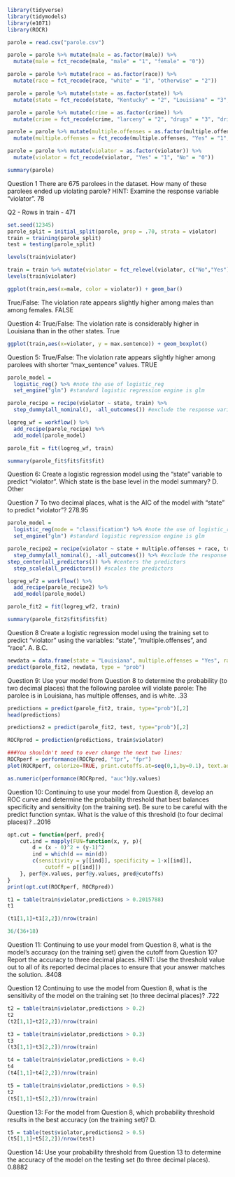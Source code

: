 ```r
library(tidyverse)
library(tidymodels)
library(e1071)
library(ROCR)
```

```r
parole = read.csv("parole.csv")
```

```r
parole = parole %>% mutate(male = as.factor(male)) %>%
  mutate(male = fct_recode(male, "male" = "1", "female" = "0"))
```
```r
parole = parole %>% mutate(race = as.factor(race)) %>%
  mutate(race = fct_recode(race, "white" = "1", "otherwise" = "2"))

parole = parole %>% mutate(state = as.factor(state)) %>%
  mutate(state = fct_recode(state, "Kentucky" = "2", "Louisiana" = "3", "Virginia" = "4", "Other" = "1"))

parole = parole %>% mutate(crime = as.factor(crime)) %>%
  mutate(crime = fct_recode(crime, "larceny" = "2", "drugs" = "3", "driving" = "4", "other" = "1"))

parole = parole %>% mutate(multiple.offenses = as.factor(multiple.offenses)) %>%
  mutate(multiple.offenses = fct_recode(multiple.offenses, "Yes" = "1", "No" = "0"))

parole = parole %>% mutate(violator = as.factor(violator)) %>%
  mutate(violator = fct_recode(violator, "Yes" = "1", "No" = "0"))

```

```r
summary(parole)
```
Question 1 There are 675 parolees in the dataset. How many of these parolees ended up violating parole?
HINT: Examine the response variable “violator”. 78

Q2 - Rows in train - 471

```r
set.seed(12345) 
parole_split = initial_split(parole, prop = .70, strata = violator)
train = training(parole_split)
test = testing(parole_split)
```
```r
levels(train$violator)
```
```r
train = train %>% mutate(violator = fct_relevel(violator, c("No","Yes"))) #reordering variable
levels(train$violator)
```
```r
ggplot(train,aes(x=male, color = violator)) + geom_bar()
```

True/False: The violation rate appears slightly higher among males than among females. FALSE

Question 4: True/False: The violation rate is considerably higher in Louisiana than in the other states. True

```r
ggplot(train,aes(x=violator, y = max.sentence)) + geom_boxplot()
```
Question 5: True/False: The violation rate appears slightly higher among parolees with shorter
“max_sentence” values. TRUE

```r
parole_model = 
  logistic_reg() %>% #note the use of logistic_reg
  set_engine("glm") #standard logistic regression engine is glm

parole_recipe = recipe(violator ~ state, train) %>%
  step_dummy(all_nominal(), -all_outcomes()) #exclude the response variable from being dummy converted  

logreg_wf = workflow() %>%
  add_recipe(parole_recipe) %>% 
  add_model(parole_model)

parole_fit = fit(logreg_wf, train)
```

```r
summary(parole_fit$fit$fit$fit)
```
Question 6: Create a logistic regression model using the “state” variable to predict “violator”.
Which state is the base level in the model summary? D. Other

Question 7 To two decimal places, what is the AIC of the model with “state” to predict “violator”? 278.95

```r
parole_model = 
  logistic_reg(mode = "classification") %>% #note the use of logistic_reg
  set_engine("glm") #standard logistic regression engine is glm

parole_recipe2 = recipe(violator ~ state + multiple.offenses + race, train) %>%
  step_dummy(all_nominal(), -all_outcomes()) %>% #exclude the response variable from being dummy converted  
step_center(all_predictors()) %>% #centers the predictors
  step_scale(all_predictors()) #scales the predictors

logreg_wf2 = workflow() %>%
  add_recipe(parole_recipe2) %>% 
  add_model(parole_model)

parole_fit2 = fit(logreg_wf2, train)
```

```r
summary(parole_fit2$fit$fit$fit)
```

Question 8 Create a logistic regression model using the training set to predict “violator” using the variables:
“state”, “multiple.offenses”, and “race”. A. B.C.

```r
newdata = data.frame(state = "Louisiana", multiple.offenses = "Yes", race = "white")
predict(parole_fit2, newdata, type = "prob")
```
Question 9: Use your model from Question 8 to determine the probability (to two decimal places) that the
following parolee will violate parole: The parolee is in Louisiana, has multiple offenses, and is white. .33

```r
predictions = predict(parole_fit2, train, type="prob")[,2]
head(predictions)

predictions2 = predict(parole_fit2, test, type="prob")[,2]
```

```r
ROCRpred = prediction(predictions, train$violator)

###You shouldn't need to ever change the next two lines:
ROCRperf = performance(ROCRpred, "tpr", "fpr")
plot(ROCRperf, colorize=TRUE, print.cutoffs.at=seq(0,1,by=0.1), text.adj=c(-0.2,1.7))
```

```r
as.numeric(performance(ROCRpred, "auc")@y.values)
```

Question 10: Continuing to use your model from Question 8, develop an ROC curve and determine the
probability threshold that best balances specificity and sensitivity (on the training set). Be sure to be careful
with the predict function syntax.
What is the value of this threshold (to four decimal places)? ..2016

```r
opt.cut = function(perf, pred){
    cut.ind = mapply(FUN=function(x, y, p){
        d = (x - 0)^2 + (y-1)^2
        ind = which(d == min(d))
        c(sensitivity = y[[ind]], specificity = 1-x[[ind]], 
            cutoff = p[[ind]])
    }, perf@x.values, perf@y.values, pred@cutoffs)
}
print(opt.cut(ROCRperf, ROCRpred))
```

```r
t1 = table(train$violator,predictions > 0.2015788)
t1
```
```r
(t1[1,1]+t1[2,2])/nrow(train)

36/(36+18)

```

Question 11: Continuing to use your model from Question 8, what is the model’s accuracy (on the training
set) given the cutoff from Question 10? Report the accuracy to three decimal places. HINT: Use the threshold
value out to all of its reported decimal places to ensure that your answer matches the solution. .8408


Question 12 Continuing to use the model from Question 8, what is the sensitivity of the model on the
training set (to three decimal places)? .722

```r
t2 = table(train$violator,predictions > 0.2)
t2
(t2[1,1]+t2[2,2])/nrow(train)

t3 = table(train$violator,predictions > 0.3)
t3
(t3[1,1]+t3[2,2])/nrow(train)

t4 = table(train$violator,predictions > 0.4)
t4
(t4[1,1]+t4[2,2])/nrow(train)

t5 = table(train$violator,predictions > 0.5)
t2
(t5[1,1]+t5[2,2])/nrow(train)
```

Question 13: For the model from Question 8, which probability threshold results in the best accuracy (on
the training set)? D. 

```r
t5 = table(test$violator,predictions2 > 0.5)
(t5[1,1]+t5[2,2])/nrow(test)
```
Question 14: Use your probability threshold from Question 13 to determine the accuracy of the model on
the testing set (to three decimal places).
0.8882
